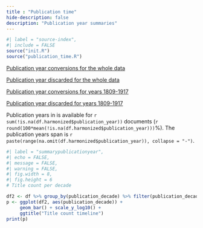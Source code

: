 ```yaml
---
title : "Publication time"
hide-description: false
description: "Publication year summaries"
---
```


```r
#| label = "source-index",
#| include = FALSE
source("init.R")
source("publication_time.R")
```

[Publication year conversions for the whole data](dataTable/data_table.html?path=../output.tables/publication_time_conversion.csv)

[Publication year discarded for the whole data](dataTable/data_table.html?path=../output.tables/publication_time_discarded.csv)

[Publication year conversions for years 1809-1917](dataTable/data_table.html?path=../output.tables/publication_time_conversion_19.csv)

[Publication year discarded for years 1809-1917](dataTable/data_table.html?path=../output.tables/publication_time_discarded_19.csv)

Publication years in is available for `r sum(!is.na(df.harmonized$publication_year))` documents (`r round(100*mean(!is.na(df.harmonized$publication_year)))`%). The publication years span is `r paste(range(na.omit(df.harmonized$publication_year)), collapse = "-")`.

```r
#| label = "summarypublicationyear",
#| echo = FALSE,
#| message = FALSE,
#| warning = FALSE,
#| fig.width = 8,
#| fig.height = 6
# Title count per decade

df2 <- df %>% group_by(publication_decade) %>% filter(publication_decade < 2010) 
p <- ggplot(df2, aes(publication_decade)) +
     geom_bar() + scale_y_log10() +
     ggtitle("Title count timeline")
print(p)
```
